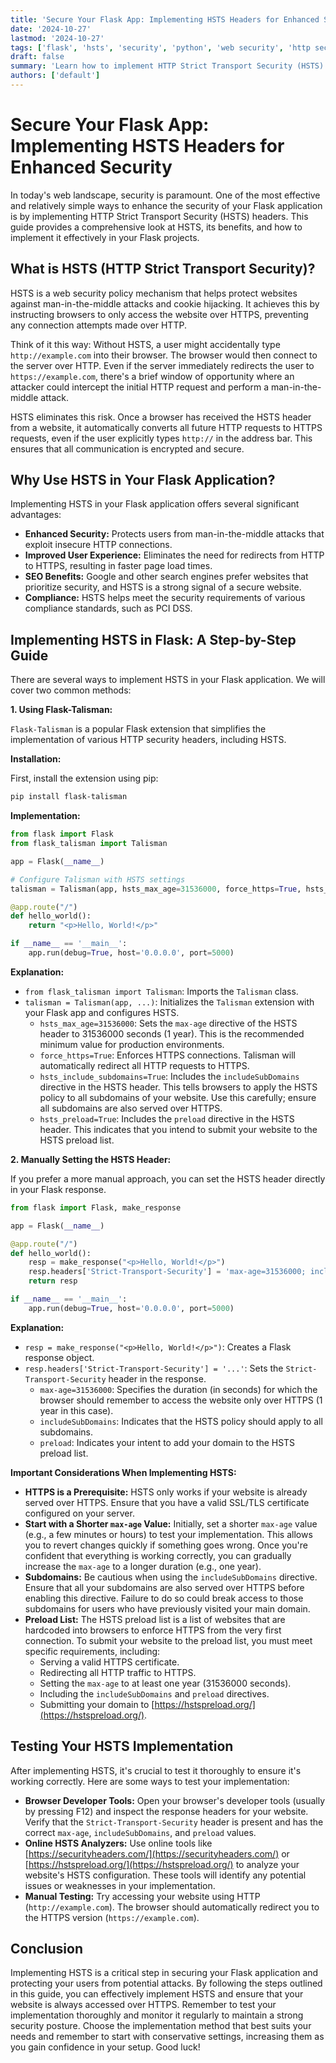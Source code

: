 ```yaml
---
title: 'Secure Your Flask App: Implementing HSTS Headers for Enhanced Security'
date: '2024-10-27'
lastmod: '2024-10-27'
tags: ['flask', 'hsts', 'security', 'python', 'web security', 'http security headers']
draft: false
summary: 'Learn how to implement HTTP Strict Transport Security (HSTS) headers in your Flask application to enforce HTTPS connections and improve website security.  This guide provides a comprehensive explanation, code examples, and best practices for HSTS implementation.'
authors: ['default']
---
```


# Secure Your Flask App: Implementing HSTS Headers for Enhanced Security

In today's web landscape, security is paramount.  One of the most effective and relatively simple ways to enhance the security of your Flask application is by implementing HTTP Strict Transport Security (HSTS) headers.  This guide provides a comprehensive look at HSTS, its benefits, and how to implement it effectively in your Flask projects.

## What is HSTS (HTTP Strict Transport Security)?

HSTS is a web security policy mechanism that helps protect websites against man-in-the-middle attacks and cookie hijacking.  It achieves this by instructing browsers to only access the website over HTTPS, preventing any connection attempts made over HTTP.

Think of it this way:  Without HSTS, a user might accidentally type `http://example.com` into their browser.  The browser would then connect to the server over HTTP.  Even if the server immediately redirects the user to `https://example.com`, there's a brief window of opportunity where an attacker could intercept the initial HTTP request and perform a man-in-the-middle attack.

HSTS eliminates this risk.  Once a browser has received the HSTS header from a website, it automatically converts all future HTTP requests to HTTPS requests, even if the user explicitly types `http://` in the address bar.  This ensures that all communication is encrypted and secure.

## Why Use HSTS in Your Flask Application?

Implementing HSTS in your Flask application offers several significant advantages:

*   **Enhanced Security:**  Protects users from man-in-the-middle attacks that exploit insecure HTTP connections.
*   **Improved User Experience:**  Eliminates the need for redirects from HTTP to HTTPS, resulting in faster page load times.
*   **SEO Benefits:**  Google and other search engines prefer websites that prioritize security, and HSTS is a strong signal of a secure website.
*   **Compliance:**  HSTS helps meet the security requirements of various compliance standards, such as PCI DSS.

## Implementing HSTS in Flask: A Step-by-Step Guide

There are several ways to implement HSTS in your Flask application. We will cover two common methods:

**1. Using Flask-Talisman:**

`Flask-Talisman` is a popular Flask extension that simplifies the implementation of various HTTP security headers, including HSTS.

**Installation:**

First, install the extension using pip:

```bash
pip install flask-talisman
```

**Implementation:**

```python
from flask import Flask
from flask_talisman import Talisman

app = Flask(__name__)

# Configure Talisman with HSTS settings
talisman = Talisman(app, hsts_max_age=31536000, force_https=True, hsts_include_subdomains=True, hsts_preload=True)

@app.route("/")
def hello_world():
    return "<p>Hello, World!</p>"

if __name__ == '__main__':
    app.run(debug=True, host='0.0.0.0', port=5000)
```

**Explanation:**

*   `from flask_talisman import Talisman`:  Imports the `Talisman` class.
*   `talisman = Talisman(app, ...)`:  Initializes the `Talisman` extension with your Flask app and configures HSTS.
    *   `hsts_max_age=31536000`: Sets the `max-age` directive of the HSTS header to 31536000 seconds (1 year). This is the recommended minimum value for production environments.
    *   `force_https=True`: Enforces HTTPS connections.  Talisman will automatically redirect all HTTP requests to HTTPS.
    *   `hsts_include_subdomains=True`:  Includes the `includeSubDomains` directive in the HSTS header. This tells browsers to apply the HSTS policy to all subdomains of your website.  Use this carefully; ensure all subdomains are also served over HTTPS.
    *   `hsts_preload=True`: Includes the `preload` directive in the HSTS header. This indicates that you intend to submit your website to the HSTS preload list.

**2. Manually Setting the HSTS Header:**

If you prefer a more manual approach, you can set the HSTS header directly in your Flask response.

```python
from flask import Flask, make_response

app = Flask(__name__)

@app.route("/")
def hello_world():
    resp = make_response("<p>Hello, World!</p>")
    resp.headers['Strict-Transport-Security'] = 'max-age=31536000; includeSubDomains; preload'
    return resp

if __name__ == '__main__':
    app.run(debug=True, host='0.0.0.0', port=5000)
```

**Explanation:**

*   `resp = make_response("<p>Hello, World!</p>")`:  Creates a Flask response object.
*   `resp.headers['Strict-Transport-Security'] = '...'`:  Sets the `Strict-Transport-Security` header in the response.
    *   `max-age=31536000`: Specifies the duration (in seconds) for which the browser should remember to access the website only over HTTPS (1 year in this case).
    *   `includeSubDomains`:  Indicates that the HSTS policy should apply to all subdomains.
    *   `preload`:  Indicates your intent to add your domain to the HSTS preload list.

**Important Considerations When Implementing HSTS:**

*   **HTTPS is a Prerequisite:**  HSTS only works if your website is already served over HTTPS. Ensure that you have a valid SSL/TLS certificate configured on your server.
*   **Start with a Shorter `max-age` Value:**  Initially, set a shorter `max-age` value (e.g., a few minutes or hours) to test your implementation.  This allows you to revert changes quickly if something goes wrong. Once you're confident that everything is working correctly, you can gradually increase the `max-age` to a longer duration (e.g., one year).
*   **Subdomains:**  Be cautious when using the `includeSubDomains` directive. Ensure that all your subdomains are also served over HTTPS before enabling this directive.  Failure to do so could break access to those subdomains for users who have previously visited your main domain.
*   **Preload List:**  The HSTS preload list is a list of websites that are hardcoded into browsers to enforce HTTPS from the very first connection.  To submit your website to the preload list, you must meet specific requirements, including:
    *   Serving a valid HTTPS certificate.
    *   Redirecting all HTTP traffic to HTTPS.
    *   Setting the `max-age` to at least one year (31536000 seconds).
    *   Including the `includeSubDomains` and `preload` directives.
    *   Submitting your domain to [https://hstspreload.org/](https://hstspreload.org/).

## Testing Your HSTS Implementation

After implementing HSTS, it's crucial to test it thoroughly to ensure it's working correctly.  Here are some ways to test your implementation:

*   **Browser Developer Tools:**  Open your browser's developer tools (usually by pressing F12) and inspect the response headers for your website.  Verify that the `Strict-Transport-Security` header is present and has the correct `max-age`, `includeSubDomains`, and `preload` values.
*   **Online HSTS Analyzers:**  Use online tools like [https://securityheaders.com/](https://securityheaders.com/) or [https://hstspreload.org/](https://hstspreload.org/) to analyze your website's HSTS configuration.  These tools will identify any potential issues or weaknesses in your implementation.
*   **Manual Testing:**  Try accessing your website using HTTP (`http://example.com`).  The browser should automatically redirect you to the HTTPS version (`https://example.com`).

## Conclusion

Implementing HSTS is a critical step in securing your Flask application and protecting your users from potential attacks. By following the steps outlined in this guide, you can effectively implement HSTS and ensure that your website is always accessed over HTTPS. Remember to test your implementation thoroughly and monitor it regularly to maintain a strong security posture. Choose the implementation method that best suits your needs and remember to start with conservative settings, increasing them as you gain confidence in your setup.  Good luck!
